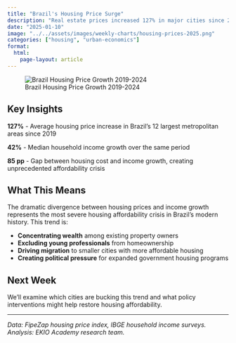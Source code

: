 ```yaml
---
title: "Brazil's Housing Price Surge"
description: "Real estate prices increased 127% in major cities since 2019, outpacing income growth by 85 percentage points"
date: "2025-01-10"
image: "../../assets/images/weekly-charts/housing-prices-2025.png"
categories: ["housing", "urban-economics"]
format:
  html:
    page-layout: article
---
```


![Brazil Housing Price Growth 2019-2024](../../assets/images/weekly-charts/housing-prices-2025.png){fig-alt="Chart showing housing price growth across Brazilian metropolitan areas from 2019-2024, with São Paulo leading at 142% growth, followed by Rio de Janeiro at 128%, and other major cities. A comparison line shows median income growth at only 42% over the same period."}

## Key Insights

**127%** - Average housing price increase in Brazil's 12 largest metropolitan areas since 2019

**42%** - Median household income growth over the same period

**85 pp** - Gap between housing cost and income growth, creating unprecedented affordability crisis

## What This Means

The dramatic divergence between housing prices and income growth represents the most severe housing affordability crisis in Brazil's modern history. This trend is:

- **Concentrating wealth** among existing property owners
- **Excluding young professionals** from homeownership
- **Driving migration** to smaller cities with more affordable housing
- **Creating political pressure** for expanded government housing programs

## Next Week

We'll examine which cities are bucking this trend and what policy interventions might help restore housing affordability.

---

*Data: FipeZap housing price index, IBGE household income surveys. Analysis: EKIO Academy research team.*